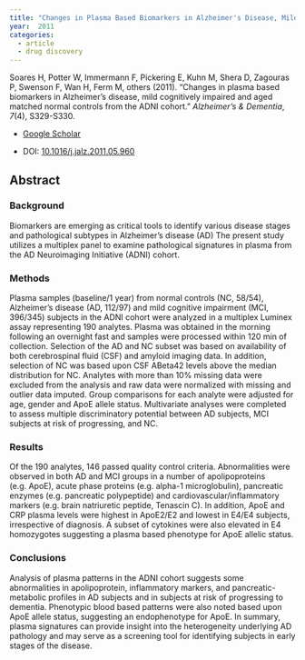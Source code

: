 ```yaml
---
title: "Changes in Plasma Based Biomarkers in Alzheimer's Disease, Mild Cognitively Impaired and Aged Matched Normal Controls from the ADNI Cohort"
year:  2011 
categories:
  - article
  - drug discovery
---
```


Soares H, Potter W, Immermann F, Pickering E, Kuhn M, Shera D, Zagouras P, Swenson F, Wan H, Ferm M, others (2011). “Changes in plasma based biomarkers in Alzheimer's disease, mild cognitively impaired and aged matched normal controls from the ADNI cohort.” _Alzheimer's & Dementia_, *7*(4), S329-S330.

- [Google Scholar](https://scholar.google.com/scholar?hl=en&as_sdt=0%2C7&q=Changes+in+plasma+based+biomarkers+in+Alzheimer+s+disease+mild+cognitively+impaired+and+aged+matched+normal+controls+from+the+ADNI+cohort2011&btnG=) 

- DOI: [10.1016/j.jalz.2011.05.960](https://doi.org/10.1016/j.jalz.2011.05.960)


## Abstract

### Background

Biomarkers are emerging as critical tools to identify various disease stages and pathological subtypes in Alzheimer's disease (AD) The present study utilizes a multiplex panel to examine pathological signatures in plasma from the AD Neuroimaging Initiative (ADNI) cohort.

### Methods

Plasma samples (baseline/1 year) from normal controls (NC, 58/54), Alzheimer's disease (AD, 112/97) and mild cognitive impairment (MCI, 396/345) subjects in the ADNI cohort were analyzed in a multiplex Luminex assay representing 190 analytes. Plasma was obtained in the morning following an overnight fast and samples were processed within 120 min of collection. Selection of the AD and NC subset was based on availability of both cerebrospinal fluid (CSF) and amyloid imaging data. In addition, selection of NC was based upon CSF ABeta42 levels above the median distribution for NC. Analytes with more than 10% missing data were excluded from the analysis and raw data were normalized with missing and outlier data imputed. Group comparisons for each analyte were adjusted for age, gender and ApoE allele status. Multivariate analyses were completed to assess multiple discriminatory potential between AD subjects, MCI subjects at risk of progressing, and NC.

### Results

Of the 190 analytes, 146 passed quality control criteria. Abnormalities were observed in both AD and MCI groups in a number of apolipoproteins (e.g. ApoE), acute phase proteins (e.g. alpha-1 microglobulin), pancreatic enzymes (e.g. pancreatic polypeptide) and cardiovascular/inflammatory markers (e.g. brain natriuretic peptide, Tenascin C). In addition, ApoE and CRP plasma levels were highest in ApoE2/E2 and lowest in E4/E4 subjects, irrespective of diagnosis. A subset of cytokines were also elevated in E4 homozygotes suggesting a plasma based phenotype for ApoE allelic status.

### Conclusions

Analysis of plasma patterns in the ADNI cohort suggests some abnormalities in apolipoprotein, inflammatory markers, and pancreatic-metabolic profiles in AD subjects and in subjects at risk of progressing to dementia. Phenotypic blood based patterns were also noted based upon ApoE allele status, suggesting an endophenotype for ApoE. In summary, plasma signatures can provide insight into the heterogeneity underlying AD pathology and may serve as a screening tool for identifying subjects in early stages of the disease.

